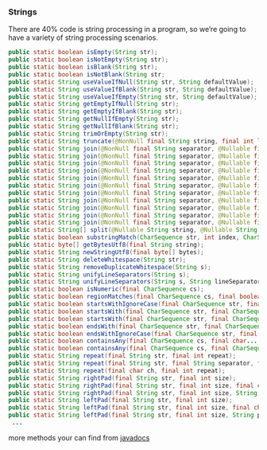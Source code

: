 ### Strings {#langx-java_references_utils_Strings}

There are 40% code is string processing in a program, so we're going to have a variety of string processing scenarios.

```java
public static boolean isEmpty(String str);
public static boolean isNotEmpty(String str);
public static boolean isBlank(String str);
public static boolean isNotBlank(String str;
public static String useValueIfNull(String str, String defaultValue);
public static String useValueIfBlank(String str, String defaultValue);
public static String useValueIfEmpty(String str, String defaultValue);
public static String getEmptyIfNull(String str);
public static String getEmptyIfBlank(String str);
public static String getNullIfEmpty(String str);
public static String getNullIfBlank(String str);
public static String trimOrEmpty(String str);
public static String truncate(@NonNull final String string, final int length);
public static String join(@NonNull final String separator, @Nullable final Iterator objects);
public static String join(@NonNull final String separator, @Nullable final Iterable objects);
public static String join(@NonNull final String separator, @Nullable final Object[] objects);
public static String join(@NonNull final String separator, @Nullable final Integer[] objects);
public static String join(@NonNull final String separator, @Nullable final Long[] objects);
public static String join(@NonNull final String separator, @Nullable final Float[] objects);
public static String join(@NonNull final String separator, @Nullable final Double[] objects);
public static String join(@NonNull final String separator, @Nullable final Short[] objects);
public static String join(@NonNull final String separator, @Nullable final Byte[] objects);
public static String join(@NonNull final String separator, @Nullable final Character[] objects);
public static String join(@NonNull final String separator, @Nullable final String[] objects);
public static String[] split(@Nullable String string, @Nullable String separator);
public static boolean substringMatch(CharSequence str, int index, CharSequence substring);
public static byte[] getBytesUtf8(final String string);
public static String newStringUtf8(final byte[] bytes);
public static String deleteWhitespace(String str);
public static String removeDuplicateWhitespace(String s);
public static String unifyLineSeparators(String s);
public static String unifyLineSeparators(String s, String lineSeparator);
public static boolean isNumeric(final CharSequence cs);
public static boolean regionMatches(final CharSequence cs, final boolean ignoreCase, final int thisStart, final CharSequence substring, final int start, final int length);
public static boolean startsWithIgnoreCase(final CharSequence str, final CharSequence prefix);
public static boolean startsWith(final CharSequence str, final CharSequence prefix);
public static boolean startsWith(final CharSequence str, final CharSequence prefix, final boolean ignoreCase);
public static boolean endsWith(final CharSequence str, final CharSequence suffix);
public static boolean endsWithIgnoreCase(final CharSequence str, final CharSequence suffix);
public static boolean containsAny(final CharSequence cs, final char... searchChars);
public static boolean containsAny(final CharSequence cs, final CharSequence searchChars);
public static String repeat(final String str, final int repeat);
public static String repeat(final String str, final String separator, final int repeat);
public static String repeat(final char ch, final int repeat);
public static String rightPad(final String str, final int size);
public static String rightPad(final String str, final int size, final char padChar);
public static String rightPad(final String str, final int size, String padStr);
public static String leftPad(final String str, final int size);
public static String leftPad(final String str, final int size, final char padChar);
public static String leftPad(final String str, final int size, String padStr);
 ...
```

more methods your can find from [javadocs](https://apidoc.gitee.com/fangjinuo/langx-java)




